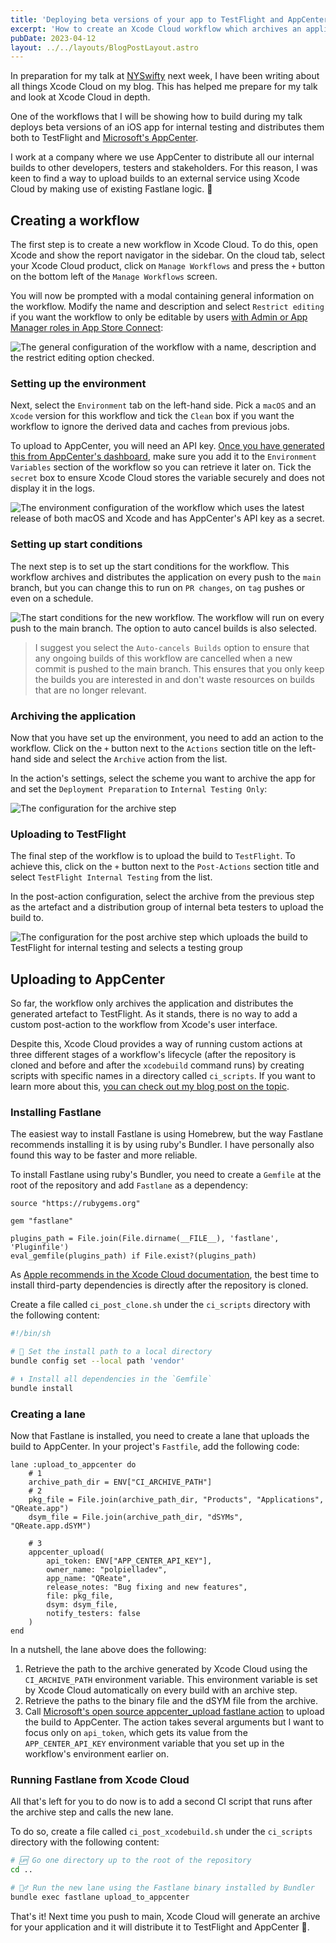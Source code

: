```yaml
---
title: 'Deploying beta versions of your app to TestFlight and AppCenter using Xcode Cloud'
excerpt: 'How to create an Xcode Cloud workflow which archives an application on every push to main and distributes the artefact to TestFlight and AppCenter.'
pubDate: 2023-04-12
layout: ../../layouts/BlogPostLayout.astro
---
```


In preparation for my talk at [NYSwifty](https://nyswifty.com) next week, I have been writing about all things Xcode Cloud on my blog. This has helped me prepare for my talk and look at Xcode Cloud in depth.

One of the workflows that I will be showing how to build during my talk deploys beta versions of an iOS app for internal testing and distributes them both to TestFlight and [Microsoft's AppCenter](https://appcenter.ms).

I work at a company where we use AppCenter to distribute all our internal builds to other developers, testers and stakeholders. For this reason, I was keen to find a way to upload builds to an external service using Xcode Cloud by making use of existing Fastlane logic. 🎉

## Creating a workflow

The first step is to create a new workflow in Xcode Cloud. To do this, open Xcode and show the report navigator in the sidebar. On the cloud tab, select your Xcode Cloud product, click on `Manage Workflows` and press the `+` button on the bottom left of the `Manage Workflows` screen.

You will now be prompted with a modal containing general information on the workflow. Modify the name and description and select `Restrict editing` if you want the workflow to only be editable by users [with Admin or App Manager roles in App Store Connect](https://developer.apple.com/support/roles):

![The general configuration of the workflow with a name, description and the restrict editing option checked.](/assets/posts/how-to-deploy-beta-versions-of-your-app-to-testflight-and-appcenter-with-xcode-cloud/general.webp)

### Setting up the environment

Next, select the `Environment` tab on the left-hand side. Pick a `macOS` and an `Xcode` version for this workflow and tick the `Clean` box if you want the workflow to ignore the derived data and caches from previous jobs.

To upload to AppCenter, you will need an API key. [Once you have generated this from AppCenter's dashboard](https://learn.microsoft.com/en-us/appcenter/api-docs/#creating-an-app-center-app-api-token), make sure you add it to the `Environment Variables` section of the workflow so you can retrieve it later on. Tick the `secret` box to ensure Xcode Cloud stores the variable securely and does not display it in the logs.

![The environment configuration of the workflow which uses the latest release of both macOS and Xcode and has AppCenter's API key as a secret.](/assets/posts/how-to-deploy-beta-versions-of-your-app-to-testflight-and-appcenter-with-xcode-cloud/environment.webp)

### Setting up start conditions

The next step is to set up the start conditions for the workflow. This workflow archives and distributes the application on every push to the `main` branch, but you can change this to run on `PR changes`, on `tag` pushes or even on a schedule.

![The start conditions for the new workflow. The workflow will run on every push to the main branch. The option to auto cancel builds is also selected.](/assets/posts/how-to-deploy-beta-versions-of-your-app-to-testflight-and-appcenter-with-xcode-cloud/start-conditions.webp)

> I suggest you select the `Auto-cancels Builds` option to ensure that any ongoing builds of this workflow are cancelled when a new commit is pushed to the main branch. This ensures that you only keep the builds you are interested in and don't waste resources on builds that are no longer relevant.

### Archiving the application

Now that you have set up the environment, you need to add an action to the workflow. Click on the `+` button next to the `Actions` section title on the left-hand side and select the `Archive` action from the list.

In the action's settings, select the scheme you want to archive the app for and set the `Deployment Preparation` to `Internal Testing Only`:

![The configuration for the archive step](/assets/posts/how-to-deploy-beta-versions-of-your-app-to-testflight-and-appcenter-with-xcode-cloud/actions.webp)

### Uploading to TestFlight

The final step of the workflow is to upload the build to `TestFlight`. To achieve this, click on the `+` button next to the `Post-Actions` section title and select `TestFlight Internal Testing` from the list.

In the post-action configuration, select the archive from the previous step as the artefact and a distribution group of internal beta testers to upload the build to.

![The configuration for the post archive step which uploads the build to TestFlight for internal testing and selects a testing group](/assets/posts/how-to-deploy-beta-versions-of-your-app-to-testflight-and-appcenter-with-xcode-cloud/post-actions.webp)

## Uploading to AppCenter

So far, the workflow only archives the application and distributes the generated artefact to TestFlight. As it stands, there is no way to add a custom post-action to the workflow from Xcode's user interface.

Despite this, Xcode Cloud provides a way of running custom actions at three different stages of a workflow's lifecycle (after the repository is cloned and before and after the `xcodebuild` command runs) by creating scripts with specific names in a directory called `ci_scripts`. If you want to learn more about this, [you can check out my blog post on the topic](/xcode-cloud-scripts-fastlane-and-cocoapods).

### Installing Fastlane

The easiest way to install Fastlane is using Homebrew, but the way Fastlane recommends installing it is by using ruby's Bundler. I have personally also found this way to be faster and more reliable.

To install Fastlane using ruby's Bundler, you need to create a `Gemfile` at the root of the repository and add `Fastlane` as a dependency:

```ruby:Gemfile
source "https://rubygems.org"

gem "fastlane"

plugins_path = File.join(File.dirname(__FILE__), 'fastlane', 'Pluginfile')
eval_gemfile(plugins_path) if File.exist?(plugins_path)
```

As [Apple recommends in the Xcode Cloud documentation](https://developer.apple.com/documentation/xcode/making-dependencies-available-to-xcode-cloud), the best time to install third-party dependencies is directly after the repository is cloned.

Create a file called `ci_post_clone.sh` under the `ci_scripts` directory with the following content:

```shell:ci_post_clone.sh
#!/bin/sh

# 📁 Set the install path to a local directory
bundle config set --local path 'vendor'

# ⬇️ Install all dependencies in the `Gemfile`
bundle install
```

### Creating a lane

Now that Fastlane is installed, you need to create a lane that uploads the build to AppCenter. In your project's `Fastfile`, add the following code:

```ruby:Fastfile
lane :upload_to_appcenter do
    # 1
    archive_path_dir = ENV["CI_ARCHIVE_PATH"]
    # 2
    pkg_file = File.join(archive_path_dir, "Products", "Applications", "QReate.app")
    dsym_file = File.join(archive_path_dir, "dSYMs", "QReate.app.dSYM")

    # 3
    appcenter_upload(
        api_token: ENV["APP_CENTER_API_KEY"],
        owner_name: "polpielladev",
        app_name: "QReate",
        release_notes: "Bug fixing and new features",
        file: pkg_file,
        dsym: dsym_file,
        notify_testers: false
    )
end
```

In a nutshell, the lane above does the following:

1. Retrieve the path to the archive generated by Xcode Cloud using the `CI_ARCHIVE_PATH` environment variable. This environment variable is set by Xcode Cloud automatically on every build with an archive step.
2. Retrieve the paths to the binary file and the dSYM file from the archive.
3. Call [Microsoft's open source appcenter_upload fastlane action](https://github.com/microsoft/fastlane-plugin-appcenter) to upload the build to AppCenter. The action takes several arguments but I want to focus only on `api_token`, which gets its value from the `APP_CENTER_API_KEY` environment variable that you set up in the workflow's environment earlier on.

### Running Fastlane from Xcode Cloud

All that's left for you to do now is to add a second CI script that runs after the archive step and calls the new lane.

To do so, create a file called `ci_post_xcodebuild.sh` under the `ci_scripts` directory with the following content:

```shell:ci_post_xcodebuild.sh
# 🆙 Go one directory up to the root of the repository
cd ..

# 🏃‍♂️ Run the new lane using the Fastlane binary installed by Bundler
bundle exec fastlane upload_to_appcenter
```

That's it! Next time you push to main, Xcode Cloud will generate an archive for your application and it will distribute it to TestFlight and AppCenter 🎉.
